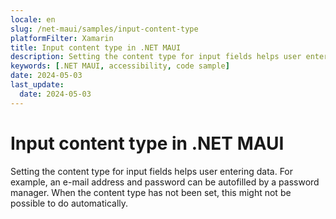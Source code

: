 ```yaml
---
locale: en
slug: /net-maui/samples/input-content-type
platformFilter: Xamarin
title: Input content type in .NET MAUI
description: Setting the content type for input fields helps user entering data.
keywords: [.NET MAUI, accessibility, code sample]
date: 2024-05-03
last_update:
  date: 2024-05-03
---
```


# Input content type in .NET MAUI

Setting the content type for input fields helps user entering data. For example, an e-mail address and password can be autofilled by a password manager. When the content type has not been set, this might not be possible to do automatically.

<CodeSample id="input-content-type" locale="en" platform="net-maui"/>
